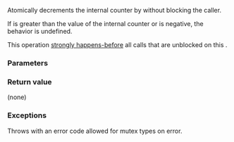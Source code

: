 {{cpp/thread/latch/title|count_down}}
{{cpp/thread/latch/navbar}}

{{dcl begin}}
{{dcl|since=c++20|1= 
void count_down( std::ptrdiff_t n = 1 );
}}
{{dcl end}}

Atomically decrements the internal counter by {{c|n}} without blocking the caller.

If {{c|n}} is greater than the value of the internal counter or is negative, the behavior is undefined.

This operation [[cpp/atomic/memory_order#Strongly happens-before|strongly happens-before]] all calls that are unblocked on this {{tt|latch}}.

===Parameters===
{{par begin}}
{{par|n|the value by which the internal counter is decreased}}
{{par end}}

===Return value===
(none)

===Exceptions===
Throws {{lc|std::system_error}} with an error code allowed for mutex types on error.

{{langlinks|es|ja|ru|zh}}